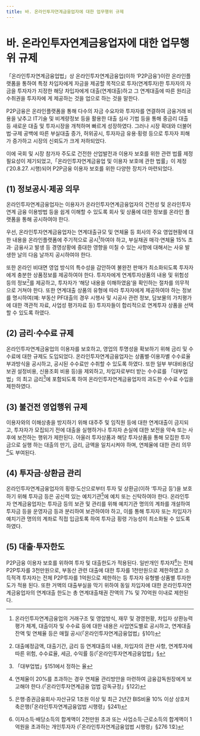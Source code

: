 ```yaml
---
title: 바. 온라인투자연계금융업자에 대한 업무행위 규제
---
```

# 바. 온라인투자연계금융업자에 대한 업무행위 규제

「온라인투자연계금융업법」상 온라인투자연계금융업(이하 ‘P2P금융’)이란 온라인플랫폼을 통하여 특정 차입자에게 자금을 제공할 목적으로 투자(연계투자)한 투자자의 자금을 투자자가 지정한 해당 차입자에게 대출(연계대출)하고 그 연계대출에 따른 원리금수취권을 투자자에 게 제공하는 것을 업으로 하는 것을 말한다.

P2P금융은 온라인플랫폼을 통해 다수의 자금 수요자와 투자자를 연결하여 금융거래 비용을 낮추고 IT기술 및 비계량정보 등을 활용한 대출 심사 기법 등을 통해 중금리 대출 등 새로운 대출 및 투자시장을 개척하며 빠르게 성장하였다. 그러나 시장 확대와 더불어 법·규제 공백에 따른 부실대출 증가, 허위공시, 투자자금 유용·횡령 등으로 투자자 피해가 증가하고 시장의 신뢰도가 크게 저하되었다.

이에 국회 및 시장 참가자 주도로 건전한 산업발전과 이용자 보호를 위한 관련 법률 제정 필요성이 제기되었고,「온라인투자연계금융업 및 이용자 보호에 관한 법률」이 제정(’20.8.27. 시행)되어 P2P금융 이용자 보호를 위한 다양한 장치가 마련되었다.

## (1) 정보공시·제공 의무
온라인투자연계금융업자는 이용자가 온라인투자연계금융업자의 건전성 및 온라인투자연계 금융 이용방법 등을 쉽게 이해할 수 있도록 회사 및 상품에 대한 정보를 온라인 플랫폼을 통해 공시하여야 한다.

우선, 온라인투자연계금융업자는 연계대출규모 및 연체율 등 회사의 주요 영업현황에 대한 내용을 온라인플랫폼에 주기적으로 공시[^1]하여야 하고, 부실채권 매각·연체율 15% 초과· 금융사고 발생 등 경영상황에 중대한 영향을 미칠 수 있는 사항에 대해서는 사유 발생한 날의 다음 날까지 공시하여야 한다.

또한 온라인 비대면 영업 방식의 특수성을 감안하여 불완전 판매가 최소화되도록 투자자에게 충분한 상품정보를 제공하여야 한다. 투자자에게 연계투자상품의 내용 및 위험성 등의 정보[^2]를 제공하고, 투자자가 ‘해당 내용을 이해하였음’을 확인하는 절차를 의무적으로 거쳐야 한다. 또한 연계대출 상품의 유형에 따라 투자자에게 제공하여야 하는 정보를 명시하여(예: 부동산 PF대출의 경우 시행사 및 시공사 관련 정보, 담보물의 가치평가에 대한 객관적 자료, 사업성 평가자료 등) 투자자들이 합리적으로 연계투자 상품을 선택할 수 있도록 하였다.

[^1]: 온라인투자연계금융업의 거래구조 및 영업방식, 재무 및 경영현황, 차입자 상환능력평가 체계, 대출이자 및 수수료 등에 대한 내용은 사업연도별로 공시하고, 연계대출 잔액 및 연체율 등은 매월 공시(「온라인투자연계금융업법」§101)
[^2]: 대출예정금액, 대출기간, 금리 등 연계대출의 내용, 차입자의 관한 사항, 연계투자에 따른 위험, 수수료율, 세금, 수익률 등(「온라인투자연계금융업법」§[^6]

## (2) 금리·수수료 규제
온라인투자연계금융업의 이용자를 보호하고, 영업의 투명성을 확보하기 위해 금리 및 수수료에 대한 규제도 도입되었다. 온라인투자연계금융업자는 상품별·이용자별 수수료율 부과방식을 공시하고, 공시된 수수료만 수취할 수 있도록 하였다. 또한 일부 부대비용(담보권 설정비용, 신용조회 비용 등)을 제외하고, 차입자로부터 받는 수수료를 「대부업법」의 최고 금리[^3]에 포함되도록 하여 온라인투자연계금융업자의 과도한 수수료 수입을 제한하였다.

[^3]: 「대부업법」§151에서 정하는 율

## (3) 불건전 영업행위 규제
이용자와의 이해상충을 방지하기 위해 대주주 및 임직원 등에 대한 연계대출이 금지되고, 투자자가 모집되기 전에 대출을 실행하거나 투자자 손실에 대한 보전을 약속 또는 사후에 보전하는 행위가 제한된다. 아울러 투자상품과 해당 투자상품을 통해 모집한 투자금으로 실행 하는 대출의 만기, 금리, 금액을 일치시켜야 하며, 연체율에 대한 관리 의무[^4]도 부여된다.

## (4) 투자금·상환금 관리
온라인투자연계금융업자의 횡령·도산으로부터 투자 및 상환금(이하 ‘투자금 등’)을 보호 하기 위해 투자금 등은 공신력 있는 예치기관[^5]에 예치 또는 신탁하여야 한다. 온라인투자 연계금융업자는 투자금 등의 보관 및 관리를 위해 예치기관 명의의 계좌를 개설하여 투자금 등을 운영자금 등과 분리하여 보관하여야 하고, 이를 통해 투자자 또는 차입자가 예치기관 명의의 계좌로 직접 입금토록 하여 투자금 횡령 가능성이 최소화될 수 있도록 하였다.

## (5) 대출·투자한도
P2P금융 이용자 보호를 위하여 투자 및 대출한도가 적용된다. 일반개인 투자자[^6]는 전체 P2P투자를 3천만원으로, 부동산 관련 대출에 대한 투자를 1천만원으로 제한하였고 소득적격 투자자는 전체 P2P투자를 1억원으로 제한하는 등 투자자 유형별·상품별 투자한도가 적용 된다. 또한 거액의 대출부실을 막기 위하여 동일 차입자에 대한 온라인투자연계금융업자의 연계대출 한도는 총 연계대출채권 잔액의 7% 및 70억원 이내로 제한된다.


[^4]: 연체율이 20%를 초과하는 경우 연체율 관리방안을 마련하여 금융감독원장에게 보고해야 한다.(「온라인투자연계금융 업법 감독규정」§122)
[^5]: 은행·증권금융회사·자산규모 1조원 이상 및 최근 2년간 BIS비율 10% 이상 상호저축은행(「온라인투자연계금융업법 시행령」§241)
[^6]: 이자소득·배당소득의 합계액이 2천만원 초과 또는 사업소득·근로소득의 합계액이 1억원을 초과하는 개인투자자 (「온라인투자연계금융업법 시행령」§276 1호)
